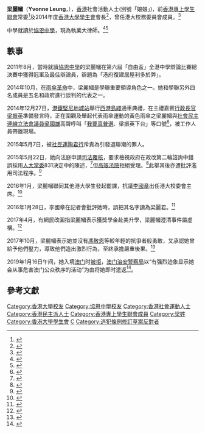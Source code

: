 {{infobox officeholder
|image=Yvonne Leung Lai-kwok.jpg
|office=[[香港大學學生會|香港大學學生會]]會長
|term_start=2014年
|term_end=2015年
|predecessor=[[鄧日朗|鄧日朗]]
|successor=[[馮敬恩|馮敬恩]]
|office1=[[香港大學學生會|香港大學學生會]]評議會榮譽秘書
|term_start1=2013年
|term_end1=2014年
|predecessor1=[[古羲民|古羲民]]
|successor1=[[孫卓衡|孫卓衡]]
|nationality= {{CHN-HKG}}
|birth_date={{birth date and age|1993|8|3}}
|birth_place={{BHKG}}
|party=
|alma_mater=[[協恩中學|協恩中學]]<br>[[香港大學|香港大學]]
}}

'''梁麗幗'''（'''Yvonne Leung'''，{{bd|1993年|8月3日}}），[[香港|香港]]社會活動人士(別號「娘娘」)，前[[香港專上學生聯會|香港專上學生聯會]]常委<ref>{{cite news |title=梁麗幗：民情報告內容很偏頗 |url=http://www.dbc.hk/radio2/news-detail/Id/30574/type/10/%e6%a2%81%e9%ba%97%e5%b9%97%ef%bc%9a%e6%b0%91%e6%83%85%e5%a0%b1%e5%91%8a%e5%85%a7%e5%ae%b9%e5%be%88%e5%81%8f%e9%a0%97 |publisher=[[香港數碼電台|數碼電台]] |date=2014年12月27日 |access-date=2015年1月2日 |archive-url=https://web.archive.org/web/20150321143508/http://www.dbc.hk/radio2/news-detail/Id/30574/type/10/%e6%a2%81%e9%ba%97%e5%b9%97%ef%bc%9a%e6%b0%91%e6%83%85%e5%a0%b1%e5%91%8a%e5%85%a7%e5%ae%b9%e5%be%88%e5%81%8f%e9%a0%97 |archive-date=2015年3月21日 |dead-url=no }}{{zh-hant}}</ref>及2014年度[[香港大學學生會|香港大學學生會]]會長<ref name="apple daily 20141027">{{cite news |title=舊生梁麗幗曾任辯論隊長 |url=http://hk.apple.nextmedia.com/news/art/20141027/18914053 |publisher=[[香港蘋果日報|蘋果日報]] |date=2014年10月27日 |access-date=2015年1月2日 |archive-url=https://web.archive.org/web/20150102100418/http://hk.apple.nextmedia.com/news/art/20141027/18914053 |archive-date=2015年1月2日 |dead-url=no }}{{zh-hant}}</ref>，曾任港大校務委員會成員。<ref>{{cite news |title=政Whats噏：主將各自搵食　學聯潰不成軍 |url=http://hk.on.cc/hk/bkn/cnt/news/20150807/bkn-20150807191737080-0807_00822_001.html |publisher=[[東網|東網]] |date=2015年8月7日 |access-date=2015年8月9日 |archive-url=https://web.archive.org/web/20150810004800/http://hk.on.cc/hk/bkn/cnt/news/20150807/bkn-20150807191737080-0807_00822_001.html |archive-date=2015年8月10日 |dead-url=no }}{{zh-hant}}</ref>

中學就讀於[[協恩中學|協恩中學]]，現為執業大律師。<ref>{{cite news |title=感虧欠佔領者　梁麗幗盼早日執業做大律師 |url=https://www.hkcnews.com/article/7338/梁麗幗-雨傘運動-雙學三子-7348/感虧欠佔領者-梁麗幗盼早日執業做大律師 |publisher=[[眾新聞|眾新聞]] |date=2017年10月3日 |accessdate=2021年12月29日 |archive-date=2021年7月12日 |archive-url=https://web.archive.org/web/20210712011651/https://www.hkcnews.com/article/7338/%E6%A2%81%E9%BA%97%E5%B9%97-%E9%9B%A8%E5%82%98%E9%81%8B%E5%8B%95-%E9%9B%99%E5%AD%B8%E4%B8%89%E5%AD%90-7348/%E6%84%9F%E8%99%A7%E6%AC%A0%E4%BD%94%E9%A0%98%E8%80%85-%E6%A2%81%E9%BA%97%E5%B9%97%E7%9B%BC%E6%97%A9%E6%97%A5%E5%9F%B7%E6%A5%AD%E5%81%9A%E5%A4%A7%E5%BE%8B%E5%B8%AB |dead-url=no }}{{zh-hant}}</ref><ref>{{cite news |title=原今處理轉交高院程序　蘇惠德令再押後至 9.23　被告等人一度鼓譟 |url=https://www.thestandnews.com/court/47-%E4%BA%BA%E6%A1%88%E5%8E%9F%E4%BB%8A%E8%99%95%E7%90%86%E8%BD%89%E4%BA%A4%E9%AB%98%E9%99%A2%E7%A8%8B%E5%BA%8F-%E8%98%87%E6%83%A0%E5%BE%B7%E4%BB%A4%E5%86%8D%E6%8A%BC%E5%BE%8C%E8%87%B3-923-%E8%A2%AB%E5%91%8A%E7%AD%89%E4%BA%BA%E4%B8%80%E5%BA%A6%E9%BC%93%E8%AD%9F |work=立場新聞 |date=2021-07-08 |accessdate=2021-07-13 |archive-date=2021-09-26 |archive-url=https://web.archive.org/web/20210926221456/https://www.thestandnews.com/court/47-%E4%BA%BA%E6%A1%88%E5%8E%9F%E4%BB%8A%E8%99%95%E7%90%86%E8%BD%89%E4%BA%A4%E9%AB%98%E9%99%A2%E7%A8%8B%E5%BA%8F-%E8%98%87%E6%83%A0%E5%BE%B7%E4%BB%A4%E5%86%8D%E6%8A%BC%E5%BE%8C%E8%87%B3-923-%E8%A2%AB%E5%91%8A%E7%AD%89%E4%BA%BA%E4%B8%80%E5%BA%A6%E9%BC%93%E8%AD%9F |dead-url=no }}</ref>

== 軼事 ==
2011年8月，當時就讀[[協恩中學|協恩中學]]的梁麗幗在第六屆「自由盃」全港中學辯論比賽總決賽中獲得冠軍及最佳辯論員，辯題為「港府復建居屋利多於弊」。

2014年10月，在[[雨傘革命|雨傘革命]]中，梁麗幗是學聯重要領導角色之一。她和學聯另外四名成員是五名和政府進行談判的代表之一。

2014年12月27日，[[港鐵|港鐵]][[堅尼地城站|堅尼地城站]]舉行[[港島綫西延|西港島綫]]通車典禮，在主禮嘉賓[[香港特首|行政長官]][[梁振英|梁振英]]準備發言時，正在圍觀及舉起代表雨傘運動的黃色雨傘之梁麗幗與[[社會民主連線|社會民主連線]][[香港立法會|立法會議員]][[梁國雄|梁國雄]]高聲呼叫「[[我要真普選|我要真普選]]、梁振英下台」等口號<ref>{{cite news |title=梁振英：大聲代表真理？ 長毛梁麗幗舉傘抗議被趕 |url=http://hk.apple.nextmedia.com/realtime/news/20141227/53272853 |publisher=[[香港蘋果日報|蘋果日報]] |date=2014年12月27日 |access-date=2015年1月2日 |archive-url=https://web.archive.org/web/20150102085147/http://hk.apple.nextmedia.com/realtime/news/20141227/53272853 |archive-date=2015年1月2日 |dead-url=no }}{{zh-hant}}</ref>，被工作人員帶離現場。

2015年5月7日，被[[社民連|社民連]][[陶君行|陶君行]]斥責為引發退聯潮的罪人。

2015年5月22日，她向法庭申請[[司法覆核|司法覆核]]，要求檢視政府在政改第二輪諮詢中錯誤採用[[人大常委|人大常委]]831決定中的陳述，<ref>{{cite news |title=梁麗幗：梁麗幗挑戰政改押後裁決 |url=http://www.singpao.com/xw/gat/201505/t20150523_559306.html |publisher=[[成報|成報]] |date=2015年5月23日 |deadurl=yes |archiveurl=https://web.archive.org/web/20150524135008/http://www.singpao.com/xw/gat/201505/t20150523_559306.html |archivedate=2015年5月24日 }}{{zh-hant}}</ref>但[[高等法院|高等法院]]拒絕受理。<ref>{{cite news |title=高院拒受理梁麗幗政改司法覆核申請 |url=https://hk.news.yahoo.com/%E9%AB%98%E9%99%A2%E6%8B%92%E5%8F%97%E7%90%86%E6%A2%81%E9%BA%97%E5%B9%97%E6%94%BF%E6%94%B9%E5%8F%B8%E6%B3%95%E8%A6%86%E6%A0%B8%E7%94%B3%E8%AB%8B-071600105.html |publisher=Yahoo! 新聞 |date=2015年6月5日 |access-date=2015年6月10日 |archive-url=https://web.archive.org/web/20150610090720/https://hk.news.yahoo.com/%E9%AB%98%E9%99%A2%E6%8B%92%E5%8F%97%E7%90%86%E6%A2%81%E9%BA%97%E5%B9%97%E6%94%BF%E6%94%B9%E5%8F%B8%E6%B3%95%E8%A6%86%E6%A0%B8%E7%94%B3%E8%AB%8B-071600105.html |archive-date=2015年6月10日 |dead-url=no }}{{zh-hant}}</ref>此舉其後亦遭批評濫用司法程序。<ref>{{cite news |title=列顯倫：梁麗幗司法覆核政改案明顯濫用程序 |url=https://hk.news.yahoo.com/%E5%88%97%E9%A1%AF%E5%80%AB-%E6%A2%81%E9%BA%97%E5%B9%97%E5%8F%B8%E6%B3%95%E8%A6%86%E6%A0%B8%E6%94%BF%E6%94%B9%E6%A1%88%E6%98%8E%E9%A1%AF%E6%BF%AB%E7%94%A8%E7%A8%8B%E5%BA%8F-085741547.html |publisher=Yahoo! 新聞 |date=2015年12月2日 |access-date=2015年12月14日 |archive-url=https://web.archive.org/web/20151213131229/https://hk.news.yahoo.com/%E5%88%97%E9%A1%AF%E5%80%AB-%E6%A2%81%E9%BA%97%E5%B9%97%E5%8F%B8%E6%B3%95%E8%A6%86%E6%A0%B8%E6%94%BF%E6%94%B9%E6%A1%88%E6%98%8E%E9%A1%AF%E6%BF%AB%E7%94%A8%E7%A8%8B%E5%BA%8F-085741547.html |archive-date=2015年12月13日 |dead-url=no }}{{zh-hant}}</ref>

2016年1月，梁麗幗聯同其他港大學生發起罷課，抗議[[李國章|李國章]]出任港大校委會主席。<ref>{{cite news |title=港大醞釀罷課抗議李國章任校委會主席 |url=https://hk.news.yahoo.com/%E6%B8%AF%E5%A4%A7%E9%86%9E%E9%87%80%E7%BD%B7%E8%AA%B2%E6%8A%97%E8%AD%B0%E6%9D%8E%E5%9C%8B%E7%AB%A0%E4%BB%BB%E6%A0%A1%E5%A7%94%E6%9C%83%E4%B8%BB%E5%B8%AD-134103752.html |publisher=Yahoo! 新聞 |date=2016年1月11日 |access-date=2016年1月19日 |archive-url=https://web.archive.org/web/20160127064947/https://hk.news.yahoo.com/%E6%B8%AF%E5%A4%A7%E9%86%9E%E9%87%80%E7%BD%B7%E8%AA%B2%E6%8A%97%E8%AD%B0%E6%9D%8E%E5%9C%8B%E7%AB%A0%E4%BB%BB%E6%A0%A1%E5%A7%94%E6%9C%83%E4%B8%BB%E5%B8%AD-134103752.html |archive-date=2016年1月27日 |dead-url=no }}{{zh-hant}}</ref>

2016年1月28日，李國章在記者會批評她時，誤把其名字讀為梁麗君。<ref>{{cite news | title=梁麗幗：不知「梁麗君」是否指我本人　任梁家傑實習生時仍未入大學 | url=http://news.mingpao.com/ins/instantnews/web_tc/article/20160128/s00001/1453980162925 | publisher=[[明報|明報]] | date=2016年1月28日 | access-date=2016年1月31日 | archive-url=https://web.archive.org/web/20160128143506/http://news.mingpao.com/ins/instantnews/web_tc/article/20160128/s00001/1453980162925 | archive-date=2016年1月28日 | dead-url=no }}{{zh-hant}}</ref>

2017年4月，有網民改圖指梁麗幗表示獲獎學金赴美升學，梁麗幗澄清事件屬虛構。<ref>{{cite news | title=網民惡搞梁麗幗赴美進修不再黃 | url=http://hk.on.cc/hk/bkn/cnt/news/20170405/bkn-20170405151818731-0405_00822_001.html | publisher=東網 | date=2017年4月6日 | access-date=2017年4月6日 | archive-url=https://web.archive.org/web/20170407054013/http://hk.on.cc/hk/bkn/cnt/news/20170405/bkn-20170405151818731-0405_00822_001.html | archive-date=2017年4月7日 | dead-url=no }}{{zh-hant}}</ref>

2017年10月，梁麗幗表示她並沒有[[馮敬恩|馮敬恩]]等較年輕的抗爭者般勇敢，又承認她曾給予他們壓力，導致他們造出激烈行為，至終承擔嚴重後果。<ref>{{cite news | title= 梁麗幗自責：我沒有馮敬恩般勇敢 | url= https://news.mingpao.com/ins/instantnews/web_tc/article/20171003/s00001/1507003884668 | publisher= 明報 | date= 2017年10月3日 | access-date= 2017年10月8日 | archive-url= https://web.archive.org/web/20171007153033/https://news.mingpao.com/ins/instantnews/web_tc/article/20171003/s00001/1507003884668 | archive-date= 2017年10月7日 | dead-url= no }}{{zh-hant}}</ref>

2019年1月16日午间，她入境[[澳门|澳门]]时[[香港人被拒入境澳門事件|被拒]]，[[澳门治安警察局|澳门治安警察局]]以“有强烈迹象显示她会从事危害澳门公众秩序的活动”为由将她即时遣返<ref>{{cite news|title=港大學生會前會長梁麗幗入境澳門被拒　指危害公眾秩序|url=https://m.mingpao.com/ins/港聞/article/20190116/s00001/1547629512395/港大學生會前會長梁麗幗入境澳門被拒-指危害公眾秩序|accessdate=2019-01-16|agency=明报|archive-date=2021-04-21|archive-url=https://web.archive.org/web/20210421171853/https://m.mingpao.com/ins/%E6%B8%AF%E8%81%9E/article/20190116/s00001/1547629512395/%E6%B8%AF%E5%A4%A7%E5%AD%B8%E7%94%9F%E6%9C%83%E5%89%8D%E6%9C%83%E9%95%B7%E6%A2%81%E9%BA%97%E5%B9%97%E5%85%A5%E5%A2%83%E6%BE%B3%E9%96%80%E8%A2%AB%E6%8B%92-%E6%8C%87%E5%8D%B1%E5%AE%B3%E5%85%AC%E7%9C%BE%E7%A7%A9%E5%BA%8F|dead-url=no}}</ref>。

== 參考文獻 ==
{{reflist}}

{{commonscat|LEUNG Lai-Kwok, Yvonne}}

[[Category:香港大學校友|Category:香港大學校友]]
[[Category:協恩中學校友|Category:協恩中學校友]]
[[Category:香港社會運動人士|Category:香港社會運動人士]]
[[Category:香港民主派人士|Category:香港民主派人士]]
[[Category:香港專上學生聯會成員|Category:香港專上學生聯會成員]]
[[Category:梁姓|Category:梁姓]]
[[Category:香港大學學生會|Category:香港大學學生會]]
[[Category:雨傘革命人物|C]]
[[Category:逃犯條例修訂草案反對者|Category:逃犯條例修訂草案反對者]]